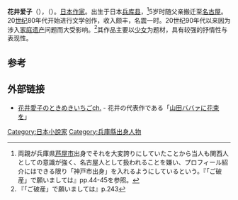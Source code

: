 '''花井爱子'''（{{lang-ja|花井 愛子}}），（{{bd|1956年|11月30日|||Wanai Aiko}}）。[[日本|日本]][[作家|作家]]。出生于日本[[兵库县|兵库县]]，<ref>両親が兵庫県[[芦屋市|芦屋市]]出身でそれを大変誇りにしていたことから当人も関西人としての意識が強く、名古屋人として扱われることを嫌い、プロフィール紹介にはできる限り「神戸市出身」を入れるようにしているという。『「ご破産」で願いましては』pp.44-45を参照。</ref>5岁时随父亲搬迁至[[名古屋|名古屋]]。20[[世纪|世纪]]80年代开始进行文学创作，收入颇丰，名震一时。20世纪90年代以来因为涉入[[家庭|家庭]][[遗产|遗产]]问题而大受影响。<ref>『「ご破産」で願いましては』p.243</ref>其作品主要以[[少女|少女]]为题材，具有较强的抒情性与表现性。
 
== 参考 ==
{{reflist}}

== 外部链接 ==
*[https://web.archive.org/web/20130604061447/http://hanaiaiko.com/ 花井愛子のときめきいちごch.] - 花井の代表作である「[[山田ババアに花束を|山田ババァに花束を]]」

{{DEFAULTSORT:Wanai Aiko}}
[[Category:日本小說家|Category:日本小說家]]
[[Category:兵庫縣出身人物|Category:兵庫縣出身人物]]